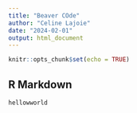 ```yaml
---
title: "Beaver COde"
author: "Celine Lajoie"
date: "2024-02-01"
output: html_document
---
```


```r
knitr::opts_chunk$set(echo = TRUE)
```

## R Markdown
```r
hellowworld
```

